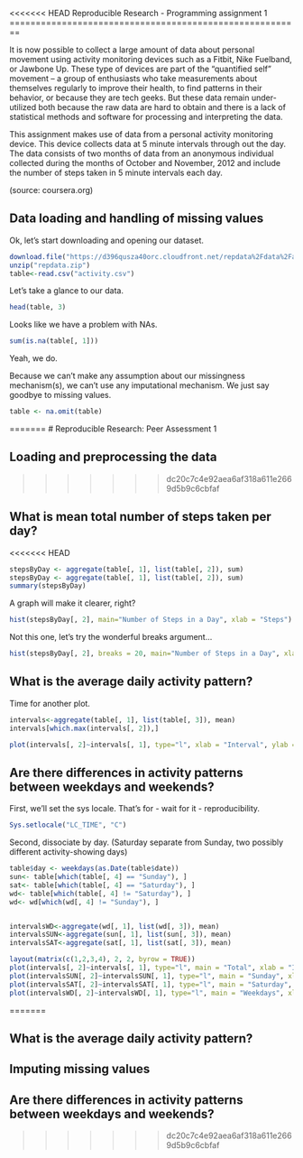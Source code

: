 <<<<<<< HEAD
Reproducible Research - Programming assignment 1
========================================================

It is now possible to collect a large amount of data about personal movement using activity monitoring devices such as a Fitbit, Nike Fuelband, or Jawbone Up. These type of devices are part of the “quantified self” movement – a group of enthusiasts who take measurements about themselves regularly to improve their health, to find patterns in their behavior, or because they are tech geeks. But these data remain under-utilized both because the raw data are hard to obtain and there is a lack of statistical methods and software for processing and interpreting the data.

This assignment makes use of data from a personal activity monitoring device. This device collects data at 5 minute intervals through out the day. The data consists of two months of data from an anonymous individual collected during the months of October and November, 2012 and include the number of steps taken in 5 minute intervals each day.

(source: coursera.org)

## Data loading and handling of missing values

Ok, let's start downloading and opening our dataset.

```r
download.file("https://d396qusza40orc.cloudfront.net/repdata%2Fdata%2Factivity.zip", "repdata.zip", method = "wget")
unzip("repdata.zip")
table<-read.csv("activity.csv")
```

Let's take a glance to our data.

```r
head(table, 3)
```

Looks like we have a problem with NAs.

```r
sum(is.na(table[, 1]))
```

Yeah, we do.

Because we can't make any assumption about our missingness mechanism(s), we can't use any imputational mechanism. We just say goodbye to missing values.

```r
table <- na.omit(table)
```
=======
# Reproducible Research: Peer Assessment 1


## Loading and preprocessing the data

>>>>>>> dc20c7c4e92aea6af318a611e2669d5b9c6cbfaf


## What is mean total number of steps taken per day?

<<<<<<< HEAD
```r
stepsByDay <- aggregate(table[, 1], list(table[, 2]), sum)
stepsByDay <- aggregate(table[, 1], list(table[, 2]), sum)
summary(stepsByDay)
```

A graph will make it clearer, right?

```r
hist(stepsByDay[, 2], main="Number of Steps in a Day", xlab = "Steps")
```

Not this one, let's try the wonderful breaks argument...

```r
hist(stepsByDay[, 2], breaks = 20, main="Number of Steps in a Day", xlab = "Steps")
```

## What is the average daily activity pattern?

Time for another plot.

```r
intervals<-aggregate(table[, 1], list(table[, 3]), mean)
intervals[which.max(intervals[, 2]),]
```

```r
plot(intervals[, 2]~intervals[, 1], type="l", xlab = "Interval", ylab = "Mean activity")
```

## Are there differences in activity patterns between weekdays and weekends?

First, we'll set the sys locale.
That's for - wait for it - reproducibility.

```r
Sys.setlocale("LC_TIME", "C")
```

Second, dissociate by day.
(Saturday separate from Sunday, two possibly different activity-showing days)

```r

table$day <- weekdays(as.Date(table$date))
sun<- table[which(table[, 4] == "Sunday"), ]
sat<- table[which(table[, 4] == "Saturday"), ]
wd<- table[which(table[, 4] != "Saturday"), ]
wd<- wd[which(wd[, 4] != "Sunday"), ]


intervalsWD<-aggregate(wd[, 1], list(wd[, 3]), mean)
intervalsSUN<-aggregate(sun[, 1], list(sun[, 3]), mean)
intervalsSAT<-aggregate(sat[, 1], list(sat[, 3]), mean)
```


```r
layout(matrix(c(1,2,3,4), 2, 2, byrow = TRUE))
plot(intervals[, 2]~intervals[, 1], type="l", main = "Total", xlab = "Interval", ylab = "Mean activity")
plot(intervalsSUN[, 2]~intervalsSUN[, 1], type="l", main = "Sunday", xlab = "Interval", ylab = "Mean activity")
plot(intervalsSAT[, 2]~intervalsSAT[, 1], type="l", main = "Saturday", xlab = "Interval", ylab = "Mean activity")
plot(intervalsWD[, 2]~intervalsWD[, 1], type="l", main = "Weekdays", xlab = "Interval", ylab = "Mean activity")
```
=======


## What is the average daily activity pattern?



## Imputing missing values



## Are there differences in activity patterns between weekdays and weekends?
>>>>>>> dc20c7c4e92aea6af318a611e2669d5b9c6cbfaf
